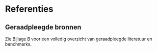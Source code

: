# Referenties {.unnumbered}

::: {#refs}
:::

## Geraadpleegde bronnen

Zie [Bijlage B](appendices/bijlage-b-literatuur.qmd) voor een volledig overzicht van geraadpleegde literatuur en benchmarks.
